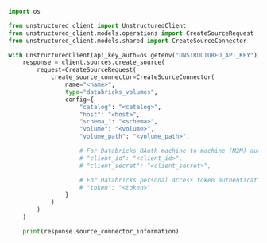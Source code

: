 ```python Python SDK
import os

from unstructured_client import UnstructuredClient
from unstructured_client.models.operations import CreateSourceRequest
from unstructured_client.models.shared import CreateSourceConnector

with UnstructuredClient(api_key_auth=os.getenv("UNSTRUCTURED_API_KEY")) as client:
    response = client.sources.create_source(
        request=CreateSourceRequest(
            create_source_connector=CreateSourceConnector(
                name="<name>",
                type="databricks_volumes",
                config={
                    "catalog": "<catalog>",
                    "host": "<host>",
                    "schema_": "<schema>",
                    "volume": "<volume>",
                    "volume_path": "<volume_path>",

                    # For Databricks OAuth machine-to-machine (M2M) authentication:
                    # "client_id": "<client_id>",
                    # "client_secret": "<client_secret>",

                    # For Databricks personal access token authentication:
                    # "token": "<token>"
                }
            )
        )
    )

    print(response.source_connector_information)
```